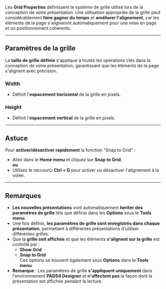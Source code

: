 Les **Grid Properties** définissent le système de grille utilisé lors de la conception de votre présentation. Une utilisation appropriée de la grille peut considérablement **faire gagner du temps** et **améliorer l'alignement**, car les éléments de la page s'aligneront automatiquement pour une mise en page et un positionnement cohérents.

***

## **Paramètres de la grille**

La **taille de grille définie** s'applique à toutes les opérations clés dans la conception de votre présentation, garantissant que les éléments de la page s'alignent avec précision.

### **Width**

* Définit l'**espacement horizontal** de la grille en pixels.

### **Height**

* Définit l'**espacement vertical** de la grille en pixels.

***

## **Astuce**

Pour **activer/désactiver rapidement** la fonction "Snap to Grid" :

* Allez dans le **Home menu** et cliquez sur **Snap to Grid**,\
  **ou**
* Utilisez le raccourci **Ctrl + G** pour activer ou désactiver l'alignement à la volée.

***

## **Remarques**

* **Les nouvelles présentations** vont automatiquement **hériter des paramètres de grille** tels que définis dans les **Options** sous le **Tools menu**.
* Une fois définis, **les paramètres de grille sont enregistrés dans chaque présentation**, permettant à différentes présentations d'utiliser différentes grilles.
* Que la **grille soit affichée** et que les éléments **s'alignent sur la grille** est contrôlé par :
  * **Show Grid**
  * **Snap to Grid**\
    Ces options se trouvent également sous **Options** dans le **Tools menu**.
* **Remarque** : Les paramètres de grille **s'appliquent uniquement** dans l'environnement **PADS4 Designer** et **n'affectent pas** la façon dont la présentation est affichée pendant la lecture.
